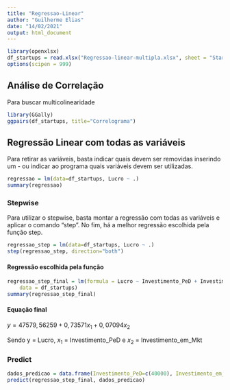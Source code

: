 ```yaml
---
title: "Regressao-Linear"
author: "Guilherme Elias"
date: "14/02/2021"
output: html_document
---
```


```r
library(openxlsx)
df_startups = read.xlsx("Regressao-linear-multipla.xlsx", sheet = "Startups")
options(scipen = 999)
```

## Análise de Correlação
Para buscar multicolinearidade
```r
library(GGally)
ggpairs(df_startups, title="Correlograma")
```

## Regressão Linear com todas as variáveis

Para retirar as variáveis, basta indicar quais devem ser removidas inserindo um - ou indicar ao programa quais variáveis devem ser utilizadas.

```r
regressao = lm(data=df_startups, Lucro ~ .)
summary(regressao)
```

### Stepwise
Para utilizar o stepwise, basta montar a regressão com todas as variáveis e aplicar o comando "step".
No fim, há a melhor regressão escolhida pela função step.
```r
regressao_step = lm(data=df_startups, Lucro ~ .)
step(regressao_step, direction="both")
```
#### Regressão escolhida pela função
```r
regressao_step_final = lm(formula = Lucro ~ Investimento_PeD + Investimento_em_Mkt, 
    data = df_startups)
summary(regressao_step_final)
```
#### Equação final

$y = 47579,56259 + 0,73571x_1 + 0,07094x_2$

Sendo y = Lucro, $x_1$ = Investimento_PeD e $x_2$ = Investimento_em_Mkt

### Predict

```r
dados_predicao = data.frame(Investimento_PeD=c(40000), Investimento_em_Mkt=c(100000))
predict(regressao_step_final, dados_predicao)
```
